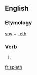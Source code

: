 ==English==

===Etymology===
[[spy]] + [[-eth]]

===Verb===
{{head|en|verb form}}

# {{en-archaic third-person singular of|spy}}

[[fr:spieth]]